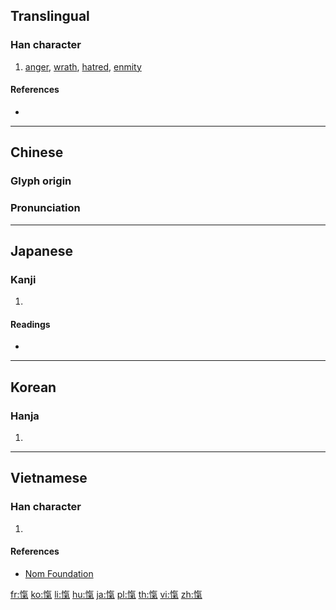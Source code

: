 {{also|忾}}
==Translingual==

===Han character===
{{Han char|rn=61|rad=心|as=10|sn=13|four=98017|canj=POND|ids=⿰忄氣}}

# [[anger]], [[wrath]], [[hatred]], [[enmity]]

====References====
* {{Han ref|kx=0397.050|dkj=11029|dj=0736.010|hdz=42337.050|uh=613E|ud=24894|bh=B75A|bd=46938}}

----

==Chinese==
{{zh-forms|s=忾}}

===Glyph origin===
{{Han etym}}

===Pronunciation===
{{zh-pron
|m=kài
|c=koi3
|mc=y
|oc=y
|ma=
|cat=n
}}

----

==Japanese==

===Kanji===
{{ja-kanji|grade=|rs=心10}}

# {{defn|lang=ja|sort=心10}}

====Readings====
* {{ja-readings|on=[[き]] (ki), [[がい]] (gai), [[きつ]] (kitsu)|kun=[[ためいき]] (tameiki)}}

----

==Korean==

===Hanja===
{{ko-hanja|hangeul=[[개]], [[희]]|eumhun=|rv=gae, hui|mr=kae, hŭi|y=kay, huy}}

# {{defn|lang=ko|sort=心10}}

----

==Vietnamese==

===Han character===
{{vi-readings|rs=心10|hanviet=khái}}

# {{defn|lang=vi|sort=心10}}

====References====
* [http://nomfoundation.org/common/nom_details.php?codepoint=613e Nom Foundation]

[[fr:愾]]
[[ko:愾]]
[[li:愾]]
[[hu:愾]]
[[ja:愾]]
[[pl:愾]]
[[th:愾]]
[[vi:愾]]
[[zh:愾]]